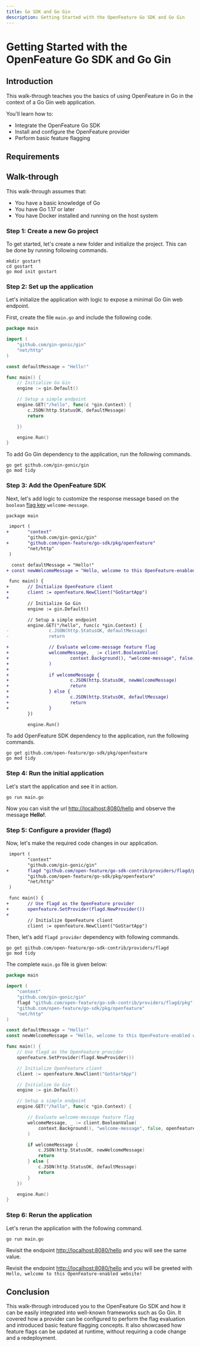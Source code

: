 ```yaml
---
title: Go SDK and Go Gin
description: Getting Started with the OpenFeature Go SDK and Go Gin
---
```



# Getting Started with the OpenFeature Go SDK and Go Gin

## Introduction

This walk-through teaches you the basics of using OpenFeature in Go in the context of a Go Gin web application.

You'll learn how to:

- Integrate the OpenFeature Go SDK
- Install and configure the OpenFeature provider
- Perform basic feature flagging

## Requirements

## Walk-through

This walk-through assumes that:

- You have a basic knowledge of Go
- You have Go 1.17 or later
- You have Docker installed and running on the host system

### Step 1: Create a new Go project

To get started, let's create a new folder and initialize the project.
This can be done by running following commands.

```shell
mkdir gostart
cd gostart
go mod init gostart
```

### Step 2: Set up the application

Let's initialize the application with logic to expose a minimal Go Gin web endpoint.

First, create the file `main.go` and include the following code.

```go
package main

import (
    "github.com/gin-gonic/gin"
    "net/http"
)

const defaultMessage = "Hello!"

func main() {
    // Initialize Go Gin
    engine := gin.Default()

    // Setup a simple endpoint
    engine.GET("/hello", func(c *gin.Context) {
        c.JSON(http.StatusOK, defaultMessage)
        return

    })

    engine.Run()
}
```

To add Go Gin dependency to the application, run the following commands.

```shell
go get github.com/gin-gonic/gin
go mod tidy
```

### Step 3: Add the OpenFeature SDK

Next, let's add logic to customize the response message based on the `boolean` [flag key][flag-key] `welcome-message`.

```diff
package main

 import (
+       "context"
        "github.com/gin-gonic/gin"
+       "github.com/open-feature/go-sdk/pkg/openfeature"
        "net/http"
 )

  const defaultMessage = "Hello!"
+ const newWelcomeMessage = "Hello, welcome to this OpenFeature-enabled website!"

 func main() {
+       // Initialize OpenFeature client
+       client := openfeature.NewClient("GoStartApp")
+
        // Initialize Go Gin
        engine := gin.Default()

        // Setup a simple endpoint
        engine.GET("/hello", func(c *gin.Context) {
-               c.JSON(http.StatusOK, defaultMessage)
-               return

+               // Evaluate welcome-message feature flag
+               welcomeMessage, _ := client.BooleanValue(
+                       context.Background(), "welcome-message", false, openfeature.EvaluationContext{},
+               )
+
+               if welcomeMessage {
+                       c.JSON(http.StatusOK, newWelcomeMessage)
+                       return
+               } else {
+                       c.JSON(http.StatusOK, defaultMessage)
+                       return
+               }
        })

        engine.Run()
```

To add OpenFeature SDK dependency to the application, run the following commands.

```shell
go get github.com/open-feature/go-sdk/pkg/openfeature
go mod tidy
```

### Step 4: Run the initial application

Let's start the application and see it in action.

```shell
go run main.go
```

Now you can visit the url [http://localhost:8080/hello](http://localhost:8080/hello) and observe the message **Hello!**.

<WhyDefaultContent/>

### Step 5: Configure a provider (flagd)

<FlagdContent/>

Now, let's make the required code changes in our application.

```diff
 import (
        "context"
        "github.com/gin-gonic/gin"
+       flagd "github.com/open-feature/go-sdk-contrib/providers/flagd/pkg"
        "github.com/open-feature/go-sdk/pkg/openfeature"
        "net/http"
 )

 func main() {
+       // Use flagd as the OpenFeature provider
+       openfeature.SetProvider(flagd.NewProvider())
+
        // Initialize OpenFeature client
        client := openfeature.NewClient("GoStartApp")
```

Then, let's add `flagd provider` dependency with following commands.

```shell
go get github.com/open-feature/go-sdk-contrib/providers/flagd
go mod tidy
```

The complete `main.go` file is given below:

```go
package main

import (
    "context"
    "github.com/gin-gonic/gin"
    flagd "github.com/open-feature/go-sdk-contrib/providers/flagd/pkg"
    "github.com/open-feature/go-sdk/pkg/openfeature"
    "net/http"
)

const defaultMessage = "Hello!"
const newWelcomeMessage = "Hello, welcome to this OpenFeature-enabled website!"

func main() {
    // Use flagd as the OpenFeature provider
    openfeature.SetProvider(flagd.NewProvider())

    // Initialize OpenFeature client
    client := openfeature.NewClient("GoStartApp")

    // Initialize Go Gin
    engine := gin.Default()

    // Setup a simple endpoint
    engine.GET("/hello", func(c *gin.Context) {

        // Evaluate welcome-message feature flag
        welcomeMessage, _ := client.BooleanValue(
            context.Background(), "welcome-message", false, openfeature.EvaluationContext{},
        )

        if welcomeMessage {
            c.JSON(http.StatusOK, newWelcomeMessage)
            return
        } else {
            c.JSON(http.StatusOK, defaultMessage)
            return
        }
    })

    engine.Run()
}
```

### Step 6: Rerun the application

Let's rerun the application with the following command.

```shell
go run main.go
```

Revisit the endpoint [http://localhost:8080/hello](http://localhost:8080/hello) and you will see the same value.

<FlagdChangeContent/>

Revisit the endpoint [http://localhost:8080/hello](http://localhost:8080/hello) and you will be greeted with `Hello, welcome to this OpenFeature-enabled website!`

## Conclusion

This walk-through introduced you to the OpenFeature Go SDK and how it can be easily integrated into well-known frameworks
such as Go Gin.
It covered how a provider can be configured to perform the flag evaluation and introduced basic feature
flagging concepts.
It also showcased how feature flags can be updated at runtime, without requiring a code change and a redeployment.

[flag-key]: https://docs.openfeature.dev/specification/glossary#flag-key
